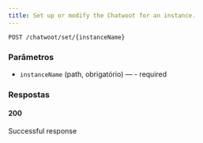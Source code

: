 ```yaml
---
title: Set up or modify the Chatwoot for an instance.
---
```


```http
POST /chatwoot/set/{instanceName}
```



### Parâmetros

- `instanceName` (path, obrigatório) — - required

### Respostas
#### 200
Successful response

